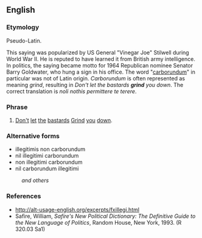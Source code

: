 ==English==

===Etymology===
Pseudo-Latin.

This saying was popularized by US General "Vinegar Joe" Stilwell during World War II. He is reputed to have learned it from British army intelligence. In politics, the saying became motto for 1964 Republican nominee Senator Barry Goldwater, who hung a sign in his office. The word "[[carborundum]]" in particular was not of Latin origin. ''Carborundum'' is often represented as meaning ''grind'', resulting in ''Don't let the bastards '''grind''' you down''. The correct translation is ''noli nothis permittere te terere''.

===Phrase===
{{head|en|phrase}}

# [[don't|Don't]] [[let]] [[the]] [[bastard]]s [[Grind]] [[you]] [[down]].

===Alternative forms===
* illegitimis non carborundum
* nil illegitimi carborundum
* non illegitimi carborundum
* nil carborundum illegitimi
: ''and others''

===References===
* http://alt-usage-english.org/excerpts/fxillegi.html
* Safire, William, ''Safire's New Political Dictionary: The Definitive Guide to the New Language of Politics'', Random House, New York, 1993. (R 320.03 Sa1)